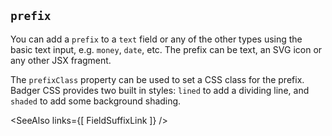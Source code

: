 
## `prefix`

You can add a `prefix` to a `text` field or any
of the other types using the basic text input, e.g.
`money`, `date`, etc.  The prefix can be text,
an SVG icon or any other JSX fragment.

The `prefixClass` property can be used to set a CSS class
for the prefix.  Badger CSS provides two built in styles:
`lined` to add a dividing line, and `shaded` to
add some background shading.

<Example
  Component={Prefix}
  code={PrefixSrc}
  caption="prefix"
  highlightLines="20,25,31-32"
  expand
/>

<SeeAlso
  links={[
    FieldSuffixLink
  ]}
/>
